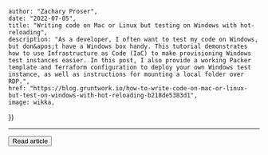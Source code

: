 

    author: "Zachary Proser", 
    date: "2022-07-05",
    title: "Writing code on Mac or Linux but testing on Windows with hot-reloading", 
    description: "As a developer, I often want to test my code on Windows, but don&apos;t have a Windows box handy. This tutorial demonstrates how to use Infrastructure as Code (IaC) to make provisioning Windows test instances easier. In this post, I also provide a working Packer template and Terraform configuration to deploy your own Windows test instance, as well as instructions for mounting a local folder over RDP.",
    href: "https://blog.gruntwork.io/how-to-write-code-on-mac-or-linux-but-test-on-windows-with-hot-reloading-b218de5383d1",
    image: wikka,
})


--- 
<Button href={metadata.href}>Read article</Button>


